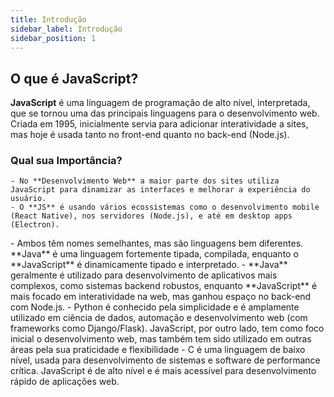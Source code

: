 ```yaml
---
title: Introdução
sidebar_label: Introdução
sidebar_position: 1
---
```



## O que é JavaScript?

**JavaScript** é uma linguagem de programação de alto nível, interpretada, que se tornou uma das principais linguagens para o desenvolvimento web. Criada em 1995, inicialmente servia para adicionar interatividade a sites, mas hoje é usada tanto no front-end quanto no back-end (Node.js).

### Qual sua Importância?

    - No **Desenvolvimento Web** a maior parte dos sites utiliza JavaScript para dinamizar as interfaces e melhorar a experiência do usuário.
    - O **JS** é usando vários ecossistemas como o desenvolvimento mobile (React Native), nos servidores (Node.js), e até em desktop apps (Electron).

<Admonition type="info" title="Diferença entre JavaScript e outras linguagens">
  <Tabs>
    <TabItem value="java" label="Java">
      - Ambos têm nomes semelhantes, mas são linguagens bem diferentes. **Java** é uma
      linguagem fortemente tipada, compilada, enquanto o **JavaScript** é
      dinamicamente tipado e interpretado.
      - **Java** geralmente é utilizado para
      desenvolvimento de aplicativos mais complexos, como sistemas backend
      robustos, enquanto **JavaScript** é mais focado em interatividade na web, mas
      ganhou espaço no back-end com Node.js.
    </TabItem>
    <TabItem value="python" label="Python">
      - Python é conhecido pela simplicidade e é amplamente utilizado em ciência de dados, automação e desenvolvimento web (com frameworks como Django/Flask). JavaScript, por outro lado, tem como foco inicial o desenvolvimento web, mas também tem sido utilizado em outras áreas pela sua praticidade e flexibilidade
    </TabItem>
    <TabItem value="c" label="C">
      - C é uma linguagem de baixo nível, usada para desenvolvimento de sistemas e software de performance crítica. JavaScript é de alto nível e é mais acessível para desenvolvimento rápido de aplicações web.
    </TabItem>
  </Tabs>
</Admonition>
